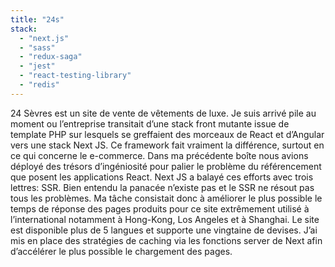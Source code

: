 ```yaml
---
title: "24s"
stack:
  - "next.js"
  - "sass"
  - "redux-saga"
  - "jest"
  - "react-testing-library"
  - "redis"
---
```


24 Sèvres est un site de vente de vêtements de luxe.
Je suis arrivé pile au moment ou l’entreprise transitait d’une stack front mutante issue de template PHP sur lesquels se greffaient des morceaux de React et d’Angular vers une stack Next JS.
Ce framework fait vraiment la différence, surtout en ce qui concerne le e-commerce.
Dans ma précédente boîte nous avions déployé des trésors d’ingéniosité pour palier le problème du référencement que posent les applications React.
Next JS a balayé ces efforts avec trois lettres: SSR.
Bien entendu la panacée n’existe pas et le SSR ne résout pas tous les problèmes.
Ma tâche consistait donc à améliorer le plus possible le temps de réponse des pages produits pour ce site extrêmement utilisé à l’international notamment à Hong-Kong, Los Angeles et à Shanghai.
Le site est disponible plus de 5 langues et supporte une vingtaine de devises.
J’ai mis en place des stratégies de caching via les fonctions server de Next afin d’accélérer le plus possible le chargement des pages.
